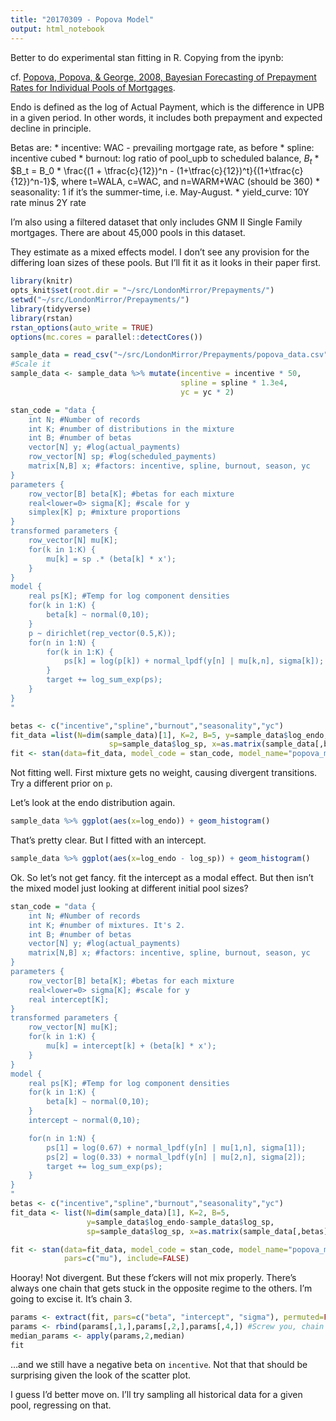 ```yaml
---
title: "20170309 - Popova Model"
output: html_notebook
---
```


Better to do experimental stan fitting in R. Copying from the ipynb:

cf. <a href=https://scholar.google.com/citations?view_op=view_citation&hl=en&user=0BVB3sIAAAAJ&citation_for_view=0BVB3sIAAAAJ:eQOLeE2rZwMC>Popova, Popova, & George, 2008, Bayesian Forecasting of Prepayment Rates for Individual Pools of Mortgages</a>.

Endo is defined as the log of Actual Payment, which is the difference in UPB in a given period. In other words, it includes both prepayment and expected decline in principle.

Betas are:
* incentive: WAC - prevailing mortgage rate, as before
* spline: incentive cubed
* burnout: log ratio of pool_upb to scheduled balance, $B_t$
    * $B_t =  B_0 * \frac{(1 + \tfrac{c}{12})^n - (1+\tfrac{c}{12})^t}{(1+\tfrac{c}{12})^n-1}$, where t=WALA, c=WAC, and n=WARM+WAC (should be 360)
* seasonality: 1 if it's the summer-time, i.e. May-August.
* yield_curve: 10Y rate minus 2Y rate

I'm also using a filtered dataset that only includes GNM II Single Family mortgages. There are about 45,000 pools in this dataset.

They estimate as a mixed effects model. I don't see any provision for the differing loan sizes of these pools. But I'll fit it as it looks in their paper first.

```r
library(knitr)
opts_knit$set(root.dir = "~/src/LondonMirror/Prepayments/")
setwd("~/src/LondonMirror/Prepayments/")
library(tidyverse)
library(rstan)
rstan_options(auto_write = TRUE)
options(mc.cores = parallel::detectCores())

sample_data = read_csv("~/src/LondonMirror/Prepayments/popova_data.csv")
#Scale it
sample_data <- sample_data %>% mutate(incentive = incentive * 50, 
                                      spline = spline * 1.3e4, 
                                      yc = yc * 2)
```

```r
stan_code = "data {
    int N; #Number of records
    int K; #number of distributions in the mixture
    int B; #number of betas
    vector[N] y; #log(actual_payments)
    row_vector[N] sp; #log(scheduled_payments)
    matrix[N,B] x; #factors: incentive, spline, burnout, season, yc
}
parameters {
    row_vector[B] beta[K]; #betas for each mixture
    real<lower=0> sigma[K]; #scale for y
    simplex[K] p; #mixture proportions
}
transformed parameters {
    row_vector[N] mu[K]; 
    for(k in 1:K) {
        mu[k] = sp .* (beta[k] * x');
    }
}
model {
    real ps[K]; #Temp for log component densities
    for(k in 1:K) {
        beta[k] ~ normal(0,10);
    }
    p ~ dirichlet(rep_vector(0.5,K));
    for(n in 1:N) {
        for(k in 1:K) {
            ps[k] = log(p[k]) + normal_lpdf(y[n] | mu[k,n], sigma[k]);    
        }
        target += log_sum_exp(ps);
    }
}
"
```

```r
betas <- c("incentive","spline","burnout","seasonality","yc")
fit_data =list(N=dim(sample_data)[1], K=2, B=5, y=sample_data$log_endo,
                      sp=sample_data$log_sp, x=as.matrix(sample_data[,betas]))
fit <- stan(data=fit_data, model_code = stan_code, model_name="popova_mixed2")
```

Not fitting well. First mixture gets no weight, causing divergent transitions. Try a different prior on `p`.

Let's look at the endo distribution again.
```r
sample_data %>% ggplot(aes(x=log_endo)) + geom_histogram()
```

That's pretty clear. But I fitted with an intercept.
```r
sample_data %>% ggplot(aes(x=log_endo - log_sp)) + geom_histogram()
```

Ok. So let's not get fancy. fit the intercept as a modal effect. But then isn't the mixed model just looking at different initial pool sizes?

```r
stan_code = "data {
    int N; #Number of records
    int K; #number of mixtures. It's 2.
    int B; #number of betas
    vector[N] y; #log(actual_payments)
    matrix[N,B] x; #factors: incentive, spline, burnout, season, yc
}
parameters {
    row_vector[B] beta[K]; #betas for each mixture
    real<lower=0> sigma[K]; #scale for y
    real intercept[K];
}
transformed parameters {
    row_vector[N] mu[K]; 
    for(k in 1:K) {
        mu[k] = intercept[k] + (beta[k] * x');
    }
}
model {
    real ps[K]; #Temp for log component densities
    for(k in 1:K) {
        beta[k] ~ normal(0,10);
    }
    intercept ~ normal(0,10);

    for(n in 1:N) {
        ps[1] = log(0.67) + normal_lpdf(y[n] | mu[1,n], sigma[1]);    
        ps[2] = log(0.33) + normal_lpdf(y[n] | mu[2,n], sigma[2]);    
        target += log_sum_exp(ps);
    }
}
"
betas <- c("incentive","spline","burnout","seasonality","yc")
fit_data <- list(N=dim(sample_data)[1], K=2, B=5,
                 y=sample_data$log_endo-sample_data$log_sp, 
                 sp=sample_data$log_sp, x=as.matrix(sample_data[,betas]))

fit <- stan(data=fit_data, model_code = stan_code, model_name="popova_mixed2",
            pars=c("mu"), include=FALSE)
```

Hooray! Not divergent. But these f'ckers will not mix properly. There's always one chain that gets stuck in the opposite regime to the others. I'm going to excise it. It's chain 3.

```r
params <- extract(fit, pars=c("beta", "intercept", "sigma"), permuted=FALSE)
params <- rbind(params[,1,],params[,2,],params[,4,]) #Screw you, chain 3!
median_params <- apply(params,2,median)
fit
```
...and we still have a negative beta on `incentive`. Not that that should be surprising given the look of the scatter plot.

I guess I'd better move on. I'll try sampling all historical data for a given pool, regressing on that.